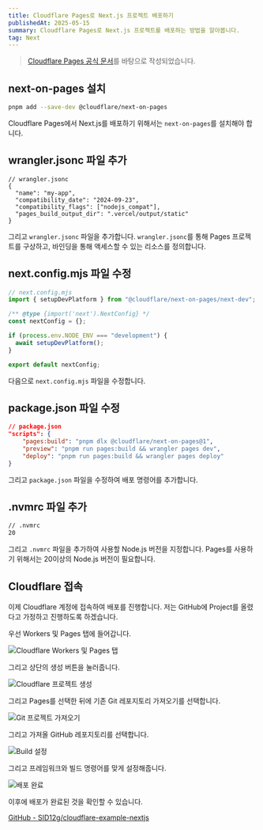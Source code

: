 ```yaml
---
title: Cloudflare Pages로 Next.js 프로젝트 배포하기
publishedAt: 2025-05-15
summary: Cloudflare Pages로 Next.js 프로젝트를 배포하는 방법을 알아봅니다.
tag: Next
---
```


> [Cloudflare Pages 공식 문서](https://developers.cloudflare.com/pages/framework-guides/nextjs/ssr/get-started/)를 바탕으로 작성되었습니다.

## next-on-pages 설치

```bash
pnpm add --save-dev @cloudflare/next-on-pages
```

Cloudflare Pages에서 Next.js를 배포하기 위해서는 `next-on-pages`를 설치해야 합니다.

## wrangler.jsonc 파일 추가

```jsonc
// wrangler.jsonc
{
  "name": "my-app",
  "compatibility_date": "2024-09-23",
  "compatibility_flags": ["nodejs_compat"],
  "pages_build_output_dir": ".vercel/output/static"
}
```

그리고 `wrangler.jsonc` 파일을 추가합니다. `wrangler.jsonc`를 통해 Pages 프로젝트를 구상하고, 바인딩을 통해 액세스할 수 있는 리소스를 정의합니다.

## next.config.mjs 파일 수정

```js
// next.config.mjs
import { setupDevPlatform } from "@cloudflare/next-on-pages/next-dev";

/** @type {import('next').NextConfig} */
const nextConfig = {};

if (process.env.NODE_ENV === "development") {
  await setupDevPlatform();
}

export default nextConfig;
```

다음으로 `next.config.mjs` 파일을 수정합니다.

## package.json 파일 수정

```json
// package.json
"scripts": {
    "pages:build": "pnpm dlx @cloudflare/next-on-pages@1",
    "preview": "pnpm run pages:build && wrangler pages dev",
    "deploy": "pnpm run pages:build && wrangler pages deploy"
}
```

그리고 `package.json` 파일을 수정하여 배포 명령어를 추가합니다.

## .nvmrc 파일 추가

```bash
// .nvmrc
20
```

그리고 `.nvmrc` 파일을 추가하여 사용할 Node.js 버전을 지정합니다. Pages를 사용하기 위해서는 20이상의 Node.js 버전이 필요합니다.

## Cloudflare 접속

이제 Cloudflare 계정에 접속하여 배포를 진행합니다. 저는 GitHub에 Project를 올렸다고 가정하고 진행하도록 하겠습니다.

우선 Workers 및 Pages 탭에 들어갑니다.

![Cloudflare Workers 및 Pages 탭](posts/next-cloudflare/pages.webp)

그리고 상단의 생성 버튼을 눌러줍니다.

![Cloudflare 프로젝트 생성](posts/next-cloudflare/select.webp)

그리고 Pages를 선택한 뒤에 기존 Git 레포지토리 가져오기를 선택합니다.

![Git 프로젝트 가져오기](posts/next-cloudflare/git.webp)

그리고 가져올 GitHub 레포지토리를 선택합니다.

![Build 설정](posts/next-cloudflare/build.webp)

그리고 프레임워크와 빌드 명령어를 맞게 설정해줍니다.

![배포 완료](posts/next-cloudflare/complete.webp)

이후에 배포가 완료된 것을 확인할 수 있습니다.

[GitHub - SID12g/cloudflare-example-nextjs](https://github.com/SID12g/cloudflare-example-nextjs)
